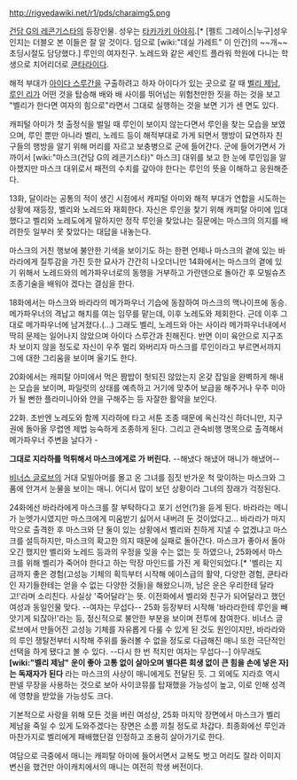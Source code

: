 http://rigvedawiki.net/r1/pds/charaimg5.png

[[건담 G의 레콘기스타]]의 등장인물. 성우는 [[타카가키 아야히]].[* [펠트 그레이스|누구]성우인지는 더블오 본 이들은 잘 알 것이다. 덤으로 [wiki:"데실 가레트" 이 인간]의 ~~개~~초딩시절도 담당했다.] 루인의 여자친구. 노레드와 같은 세인트 플라워 학원에 다니는 학생으로 치어리더로 [[쿤타라]]이다.

해적 부대가 [[아이다 스루간]]을 구출하려고 하자 아이다가 있는 곳으로 갈 때 [[벨리 제남]], [[루인 리]]가 어떤 것을 탑승해 배와 배 사이를 뛰어넘는 위험천만한 짓을 하는 것을 보고 "벨리가 한다면 여자의 힘으로"라면서 그대로 실행하는 것을 보면 기가 센 면도 있다.

캐피털 아미가 첫 출정식을 벌일 때 루인이 보이지 않는다면서 루인을 찾는 모습을 보였으며, 루인 뿐만 아니라 벨리, 노레드 등이 해적부대로 가게 되면서 행방이 묘연하자 친구들의 행방을 알기 위해 머리를 자르고 보충병으로 군에 들어간다. 군에 들어가면서 가까이서 [wiki:"마스크(건담 G의 레콘기스타)" 마스크] 대위를 보고 한 눈에 루인임을 알아챘지만 마스크 대위로서 패전의 수치를 갚아야 한다는 루인의 뜻을 이해하고 응원해준다.

13화, 달이라는 공통의 적이 생긴 시점에서 캐피털 아미와 해적 부대가 연합을 시도하는 상황에 재등장, 벨리와 노레드와 재회한다. 자신은 루인을 찿기 위해 캐피탈 아미에 입대했다고 벨리와 노레도에게 말하지만 정작 루인을 찾았냐는 질문에는 마스크의 의지를 배려한듯 일부러 못 찾았다는 대답을 내놓는다.

마스크의 거친 행보에 불안한 기색을 보이기도 하는 한편 언제나 마스크의 곁에 있는 바라라에게 질투감을 가진 듯한 묘사가 간간히 나오더니만 14화에서는 마스크의 곁에 있기 위해서 노레드와의 메가파우너로의 동행을 거부하고 가란덴으로 돌아간 후 모빌슈츠 조종기술을 배워야 겠다는 결심을 한다. 

18화에서는 마스크와 바라라의 메가파우너 기습에 동참하여 마스크의 맥나이프에 동승. 메가파우너의 격납고 해치를 여는 임무를 맡는데, 이후 노레도와 제회한다. 근데 이후 그대로 메가파우너에 남겨졌다.(...) 그래도 벨리, 노레드와 아는 사이라 메가파우너내에서 딱히 문제는 일어나지 않았으며 아이다 스루간과 친해진다. 반면 이미 육안으로 지구조차 보이지 않을 정도로 자신이 우주 멀리 와버리자 마스크를 루인이라고 부르면서까지 그에 대한 그리움을 보이며 울기도 한다.

20화에서는 캐피탈 아미에서 먹은 짬밥이 헛되진 않았는지 온갖 잡일을 완벽하게 해내는 모습을 보이며, 파일럿의 상태를 예측하고 거기에 맞추어 보급을 해주거나 우주 미아가 될 뻔한 플라미니아와 얀을 구해주는 등 자잘한 활약을 보인다.  

22화. 초반엔 노레도와 함께 지라하에 타고 서툰 조종 때문에 옥신각신 하더니만, 지구권에 돌아올 무렵엔 제법 능숙하게 조종하게 된다. 그리고 관숙비행 명목으로 출격해서 메가파우너 주변을 날다가 -

'''그대로 지라하를 먹튀해서 마스크에게로 가 버린다.''' --해냈다 해냈어 매니가 해냈어--

[[비너스 글로브]]의 거대 모빌아머를 몰고 온 그녀를 짐짓 반가운 척 맞이하는 마스크와 그 품에 안겨서 눈물을 보이는 매니. 어디서 많이 보던 상황이라 그녀의 장래가 걱정된다.

24화에선 바라라에게 마스크를 잘 부탁하다고 포기 선언(?)을 듣게 된다. 바라라는 메니가 눈엣가시였지만 마스크에게 미움받기 싫어서 내버려 둔 것이었다고... 바라라가 마지막으로 출격한 후 마스크와 단 둘이 있는 상황에서 벨리와 친하게 지낼 수 없겠냐고 마스크를 설득하지만, 마스크의 확고한 의지 때문에 실패로 돌아간다. 마스크가 좋아서 돌아오긴 했지만 벨리와 노레드 등과의 우정을 잊을 수는 없는 듯 하였으나, 25화에서 마스크를 위해 벨리가 죽어야 한다고 하는 막장 마인드를 가진 게 확인되었다.[* '벨리는 지금까지 좋은 경험(고성능 기체의 획득부터 시작해 에이스급의 활약, 다양한 경험, 쿤타라인 자기들한테는 얻을 수 없는 다양한 것들)을 해왔으니까, 남은 운은 우리한테 달라고!'라며 소리친다. 사실상 '죽어달라'는 뜻. 이전화에서 벨리와 친구가 되어달라고 했던 여성과 동일인물 맞다. --여자는 무섭다-- 25화 등장부터 시작해 '바라라한테 루인을 빼앗기게 되잖아!'라는 등, 정신적으로 불안한 부분을 보이며 전투에 참여한다. 비너스 글로브에서 만들어진 고성능 기체를 자유롭게 다룰 수 있게 된 것도 원인이지만, 바라라와의 루인 쟁탈전부터 시작해 주위를 둘러볼 수 없을 정도로 다급해진 매니 또한 극단적인 선택을 하게 됐다고 볼 수 있다. --다시 한 번 적지만 여자는 무섭다--] 아무래도 '''[wiki:"벨리 제남" 운이 좋아 고통 없이 살아오며 별다른 희생 없이 큰 힘을 손에 넣은 자]는 독재자가 된다''' 라는 마스크의 사상이 매니에게도 전달된 듯. 그 외에도 지라흐 역시 판넬 무장을 사용하는 것으로 보아 사이코뮤를 탑재했을 가능성이 높고, 이로 인해 성격에 영향을 받았을 가능성도 크다.

기본적으로 사랑을 위해 모든 것을 버린 여성상, 25화 마지막 장면에서 마스크가 벨리 제남을 죽일 수 있게 도와주겠다는 장면은 소름 끼칠 정도로 차갑다. 최종화에선 루인과 마찬가지로 벨리에게 패배했단걸 인정하고 조용히 살아가기로 한다.

여담으로 극중에서 매니는 캐피탈 아미에 들어서면서 교복도 벗고 머리도 잘라 이미지 변신을 했건만 아이캐치에서의 매니는 여전히 학생 버전이다.
